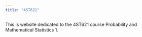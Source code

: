 ```yaml
---
title: "4ST621"
---
```


This is website dedicated to the 4ST621 course Probability and Mathematical Statistics 1. 